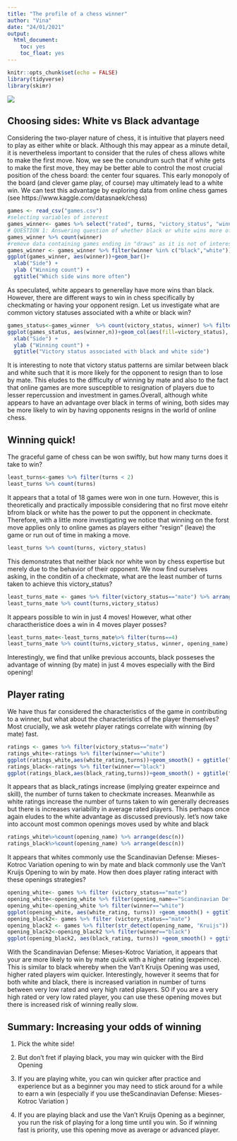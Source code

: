 ```yaml
---
title: "The profile of a chess winner"
author: "Vina"
date: "24/01/2021"
output: 
  html_document: 
    toc: yes
    toc_float: yes
---
```


```r
knitr::opts_chunk$set(echo = FALSE)
library(tidyverse)
library(skimr)
```

![](chess_drawing.png)

## Choosing sides: White vs Black advantage

Considering the two-player nature of chess, it is intuitive that players need to play as either white or black. Although this may appear as a  minute detail, it is nevertheless important to consider that the rules of chess allows white to make the first move. Now, we see the conundrum such that if white gets to make the first move, they may be better able to control the most crucial position of the chess board: the center four squares. This early monopoly of the board (and clever game play, of course) may ultimately lead to a white win. We can test this advantage by exploring data from online chess games (see https://www.kaggle.com/datasnaek/chess)

```r
games <- read_csv("games.csv")
#selecting variables of interest 
games_winner<- games %>% select("rated", turns, "victory_status", "winner", white_rating, black_rating)
# QUESTION 1: Answering question of whether black or white wins more often
games_winner %>% count(winner)
#remove data containing games ending in "draws" as it is not of interest and plot
games_winner <- games_winner %>% filter(winner %in% c("black","white"))
ggplot(games_winner, aes(winner))+geom_bar()+
  xlab("Side") +
  ylab ("Winning count") +
  ggtitle("Which side wins more often")
```

As speculated, white appears to generellay have more wins than black. However, there are different ways to win in chess specifically by checkmating or having your opponent resign. Let us investigate what are common victory statuses associated with a white or black win?

```r
games_status<-games_winner  %>% count(victory_status, winner) %>% filter(victory_status %in% c("mate", "resign"))
ggplot(games_status, aes(winner,n))+geom_col(aes(fill=victory_status), position ="dodge") +
  xlab("Side") +
  ylab ("Winning count") +
  ggtitle("Victory status associated with black and white side")
```

It is interesting to note that victory status patterns are similar between black and white such that it is more likely for the opponent to resign than to lose by mate. This eludes to the difficulty of winning by mate and also to the fact that online games are more susceptible to resignation of players due to lesser repercussion and investment in games.Overall, although white appears to have an advantage over black in terms of wining, both sides may be more likely to win by having opponents resigns in the world of online chess. 

## Winning quick!
The graceful game of chess can be won swiftly, but how many turns does it take to win?

```r
least_turns<-games %>% filter(turns < 2)
least_turns %>% count(turns)
```
It appears that a total of 18 games were won in one turn. However, this is theoretically and practically impossible considering that no first move eitehr bfrom black or white has the power to put the opponent in checkmate. Therefore, with a little more investigating we notice that winning on the forst move applies only to online games as players either "resign" (leave) the game or run out of time in making a move. 
```r
least_turns %>% count(turns, victory_status)
```
This demonstrates that neither black nor white won by chess expertise but merely due to the behavior of their opponent. We now find ourselves asking, in the conditin of a checkmate, what are the least number of turns taken to achieve this victory_status?

```r
least_turns_mate <- games %>% filter(victory_status=="mate") %>% arrange(turns) 
least_turns_mate %>% count(turns,victory_status)

```
It appears possible to win in just 4 moves! However, what other charactheristice does a win in 4 moves player posses? 
```r
least_turns_mate<-least_turns_mate%>% filter(turns==4)
least_turns_mate %>% count(turns,victory_status, winner, opening_name)
```
Interestingly, we find that unlike previous accounts, black posseses the advantage of winning (by mate) in just 4 moves especially with the Bird opening!

## Player rating

We have thus far considered the characteristics of the game in contributing to a winner, but what about the characteristics of the player themselves? Most crucially, we ask wetehr player ratings correlate with winning (by mate) fast. 
```r
ratings <- games %>% filter(victory_status=="mate")
ratings_white<-ratings %>% filter(winner=="white")
ggplot(ratings_white,aes(white_rating,turns))+geom_smooth() + ggtitle("White rating and turns taken to win by mate")
ratings_black<-ratings %>% filter(winner=="black")
ggplot(ratings_black,aes(black_rating,turns))+geom_smooth() + ggtitle("Black rating and turns taken to win by mate")
```
It appears that as black_ratings increase (implying greater expeirnce and skill), the number of turns taken to checkmate increases. Meanwhile as white ratings increase the number of turns taken to win generally decreases but there is increases variability in average rated players. This perhaps once again eludes to the white advantage as discussed previously. let's now take into account most common openings moves used by white and black
```r
ratings_white%>%count(opening_name) %>% arrange(desc(n))
ratings_black%>%count(opening_name) %>% arrange(desc(n))
```
It appears that whites commonly use the Scandinavian Defense: Mieses-Kotroc Variation opening to win  by mate and black commonly use the Van't Kruijs Opening to win by mate. How then does player rating interact with these openings strategies? 
```r
opening_white<- games %>% filter (victory_status=="mate")
opening_white<-opening_white %>% filter(opening_name=="Scandinavian Defense: Mieses-Kotroc Variation")
opening_white<-opening_white %>% filter(winner=="white")
ggplot(opening_white, aes(white_rating, turns)) +geom_smooth() + ggtitle("White rating and turns taken to win by mate with the Scandinavian Defense: Mieses-Kotroc Variation")
opening_black2<- games %>% filter (victory_status=="mate")
opening_black2 <- games %>% filter(str_detect(opening_name, "Kruijs"))
opening_black2<-opening_black2 %>% filter(winner=="black")
ggplot(opening_black2, aes(black_rating, turns)) +geom_smooth() + ggtitle("Balck rating and turns taken to win by mate with the  Van’t Kruijs Opening")
```
With the Scandinavian Defense: Mieses-Kotroc Variation, it appears that your are more likely to win by mate quick with a higher rating (expeirnce). This is similar to black whereby when the Van’t Kruijs Opening was used, higher rated players wim quicker. Interestingly, however it seems that for both white and black, there is increased variation in number of turns between very low rated and very high rated players. SO if you are a very high rated or very low rated player, you can use these opening moves but there is increased risk of winning really slow. 

## Summary: Increasing your odds of winning 

1) Pick the white side! 

2) But don't fret if playing black, you may win quicker with the Bird Opening

3) If you are playing white, you can win quicker after practice and experience but as a beginner you may need to stick around for a while to earn a win (especially if you use theScandinavian Defense: Mieses-Kotroc Variation )

4) If you are playing black and use the Van't Kruijs Opening as a beginner, you run the risk of playing for a long time until you win. So if winning fast is priority, use this opening move as average or advanced player. 